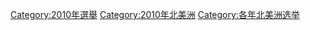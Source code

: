 [[Category:2010年選舉|Category:2010年選舉]]
[[Category:2010年北美洲|Category:2010年北美洲]]
[[Category:各年北美洲选举|Category:各年北美洲选举]]